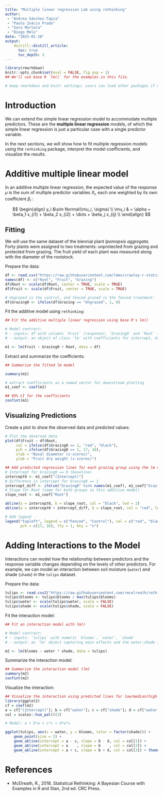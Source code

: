 ```yaml
---
title: "Multiple linear regression Lab using rethinking"
author:
 - "Andrea Sánchez-Tapia"
 - "Paulo Inácio Prado"
 - "Sara Mortara"
 - "Diogo Melo" 
date: "2025-01-28"
output:
    distill::distill_article:
      toc: true
      toc_depth: 3
---
```


```r
library(rmarkdown)
knitr::opts_chunk$set(eval = FALSE, fig.asp = 1)
## We'll use base R `lm()` for the examples in this file.

# keep rmarkdown and knitr settings; users can load other packages if needed in specific chunks
```

# Introduction

We can extend the simple linear regression model to accommodate multiple predictors. These are the **multiple linear regression** models, of which the simple linear regression is just a particular case with a single predictor variable.

In the next sections, we will show how to fit multiple regression models using the `rethinking` package, interpret the model coefficients, and visualize the results.

# Additive multiple linear model

In an additive multiple linear regression, the expected value of the response $μ$ is the sum of multiple predictor variables $X_i$, each one weighted by its own coefficient $β_i$ :

$$
\begin{align}
y_i &\sim Normal(\mu_i, \sigma) \\
\mu_i & = \alpha + \beta_1 x_{i1} + \beta_2 x_{i2} + \dots + \beta_j x_{ij} \\
\end{align}
$$


## Fitting

We will use the same dataset of the biennial plant *Ipomopsis aggregata*. Forty plants were assigned to two treatments: unprotected from grazing and protected from grazing. The fruit yield of each plant was measured along with the diameter of the rootstock.

Prepare the data:

```r
df <- read.csv("https://raw.githubusercontent.com/lmmx/crawley-r-statistics-book-notes/master/code/ipomopsis.csv")
names(df) <- c("Root", "Fruit", "Grazing")
df$Root <- scale(df$Root, center = TRUE, scale = TRUE)
df$Fruit <- scale(df$Fruit, center = TRUE, scale = TRUE)

# Ungrazed is the control, and fenced grazed is the fenced treatment:
df$Grazing0 <- ifelse(df$Grazing == "Ungrazed", 1, 0)
```

Fit the additive model using `rethinking`:

```r
## Fit the additive multiple linear regression using base R's lm()

# Model contract:
# - inputs: df with columns `Fruit` (response), `Grazing0` and `Root` (predictors)
# - output: an object of class 'lm' with coefficients for intercept, Grazing0 and Root

m1 <- lm(Fruit ~ Grazing0 + Root, data = df)
```

Extract and summarize the coefficients:

```r
## Summarize the fitted lm model

summary(m1)

# extract coefficients as a named vector for downstream plotting
m1_coef <- coef(m1)

## 95% CI for the coefficients
confint(m1)
```

## Visualizing Predictions

Create a plot to show the observed data and predicted values:

```r
# Plot the observed data
plot(df$Fruit ~ df$Root, 
     col = ifelse(df$Grazing0 == 1, "red", "black"), 
     pch = ifelse(df$Grazing0 == 1, 17, 16),
     xlab = "Basal diameter (z-scores)", 
     ylab = "Fruit dry weight (z-scores)")

## Add predicted regression lines for each grazing group using the lm coefficients
# Intercept for Grazing0 == 0 (baseline)
intercept0 <- m1_coef["(Intercept)"]
# Difference in intercept for Grazing0 == 1
intercept_diff <- ifelse("Grazing0" %in% names(m1_coef), m1_coef["Grazing0"], 0)
# Slope for Root (same for both groups in this additive model)
slope_root <- m1_coef["Root"]

abline(a = intercept0, b = slope_root, col = "black", lwd = 2)
abline(a = intercept0 + intercept_diff, b = slope_root, col = "red", lwd = 2)

# Add legend
legend("topleft", legend = c("Fenced", "Control"), col = c("red", "black"), 
       pch = c(17, 16), lty = 1, bty = "n")

```

# Adding Interactions to the Model

Interactions can model how the relationship between predictors and the response variable changes depending on the levels of other predictors. For example, we can model an interaction between soil moisture (`water`) and shade (`shade`) in the `tulips` dataset.

Prepare the data:

```r
tulips <- read.csv2("https://raw.githubusercontent.com/rmcelreath/rethinking/master/data/tulips.csv") 
tulips$blooms <- tulips$blooms / max(tulips$blooms)
tulips$water <- scale(tulips$water, scale = FALSE)
tulips$shade <- scale(tulips$shade, scale = FALSE)
```

Fit the interaction model:

```r
## Fit an interaction model with lm()

# Model contract:
# - inputs: `tulips` with numeric `blooms`, `water`, `shade`
# - output: an 'lm' object capturing main effects and the water:shade interaction

m2 <- lm(blooms ~ water * shade, data = tulips)
```

Summarize the interaction model:

```r
## Summarize the interaction model (lm)
summary(m2)
confint(m2)
```

Visualize the interaction:

```r
## Visualize the interaction using predicted lines for low/median/high shade
library(ggplot2)
cf = coef(m2)
a = cf["(Intercept)"]; b = cf["water"]; c = cf["shade"]; d = cf["water:shade"]
col = scales::hue_pal()(3)

# Model: a + b*w + c*s + d*w*s

ggplot(tulips, aes(x = water, y = blooms, color = factor(shade))) +
    geom_point(size = 2) +
    geom_abline(intercept = a - c, slope = b - d, col = col[1]) +
    geom_abline(intercept = a    , slope = b    , col = col[2]) +
    geom_abline(intercept = a + c, slope = b + d, col = col[3]) + theme_classic()
```

# References

+ McElreath, R., 2018. Statistical Rethinking: A Bayesian Course with Examples in R and Stan, 2nd ed. CRC Press.
